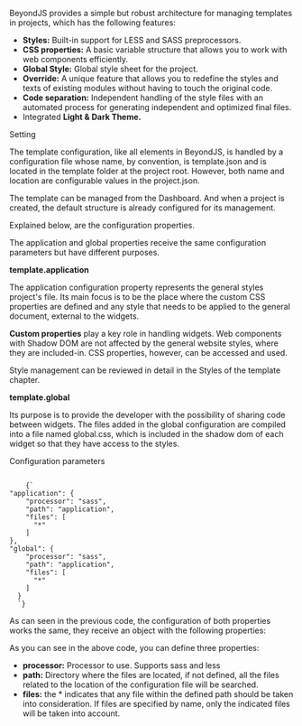 
<Title>Project template</Title>

BeyondJS provides a simple but robust architecture for managing templates in projects, which has the following features:

-   **Styles:** Built-in support for LESS and SASS preprocessors.
-   **CSS properties:** A basic variable structure that allows you to work with web components efficiently.
-   **Global Style:** Global style sheet for the project.
-   **Override:** A unique feature that allows you to redefine the styles and texts of existing modules without having to touch the original code.
-   **Code separation:** Independent handling of the style files with an automated process for generating independent and optimized final files.
-   Integrated **Light & Dark Theme.**

<Subtitle>Setting</Subtitle>

The template configuration, like all elements in BeyondJS, is handled by a configuration file whose name, by convention, is template.json and is located in the template folder at the project root. However, both name and location are configurable values in the <Link to="/project/config">project.json.</Link>

The template can be managed from the <Link to="/docs/dashboard">Dashboard.</Link> And when a project is created, the default structure is already configured for its management.

Explained below, are the configuration properties.

The application and global properties receive the same configuration parameters but have different purposes.

**template.application**

The application configuration property represents the general styles project's file. Its main focus is to be the place where the custom CSS properties are defined and any style that needs to be applied to the general document, external to the widgets.

**Custom properties** play a key role in handling widgets. Web components with Shadow DOM are not affected by the general website styles, where they are included-in. CSS properties, however, can be accessed and used.

Style management can be reviewed in detail in the <Link to="/docs/styles/template">Styles of the template chapter.</Link>

**template.global**

Its purpose is to provide the developer with the possibility of sharing code between widgets. The files added in the global configuration are compiled into a file named global.css, which is included in the shadow dom of each widget so that they have access to the styles.

<Subtitle>Configuration parameters</Subtitle>

<Code>
    {`
"application": {
    "processor": "sass",
    "path": "application",
    "files": [
      "*"
    ]
},
"global": {
    "processor": "sass",
    "path": "application",
    "files": [
      "*"
    ]
  }
  `}
</Code>

As can seen in the previous code, the configuration of both properties works the same, they receive an object with the following properties:

As you can see in the above code, you can define three properties:

-   **processor:** Processor to use. Supports sass and less
-   **path:** Directory where the files are located, if not defined, all the files related to the location of the configuration file will be searched.
-   **files:** the \* indicates that any file within the defined path should be taken into consideration. If files are specified by name, only the indicated files will be taken into account.
